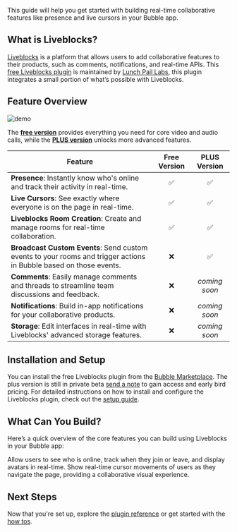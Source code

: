 
This guide will help you get started with building real-time collaborative features like presence and live cursors in your Bubble app.

## What is Liveblocks?

[Liveblocks](https://liveblocks.io/) is a platform that allows users to add collaborative features to their products, such as comments, notifications, and real-time APIs. This [free Liveblocks plugin](https://bubble.io/plugin/liveblocks-by-lunch-pail-labs-1717457909317x496158240134922200) is maintained by [Lunch Pail Labs](https://www.lunchpaillabs.com), this plugin integrates a small portion of what’s possible with Liveblocks.

## Feature Overview

![demo](https://res.cloudinary.com/dpfmaccxx/image/upload/v1727877925/Live_cursors_demo_brmd78.gif)

The [**free version**](https://bubble.io/plugin/liveblocks-by-lunch-pail-labs-1717457909317x496158240134922200) provides everything you need for core video and audio calls, while the [**PLUS version**](mailto:help@lunchpaillabs.com) unlocks more advanced features.

| **Feature**                                                                                                        | **Free Version** | **PLUS Version** |
| ------------------------------------------------------------------------------------------------------------------ | :--------------: | :--------------: |
| **Presence**: Instantly know who's online and track their activity in real-time.                                   |        ✅        |        ✅        |
| **Live Cursors**: See exactly where everyone is on the page in real-time.                                          |        ✅        |        ✅        |
| **Liveblocks Room Creation**: Create and manage rooms for real-time collaboration.                                 |        ✅        |        ✅        |
| **Broadcast Custom Events**: Send custom events to your rooms and trigger actions in Bubble based on those events. |        ❌        |        ✅        |
| **Comments**: Easily manage comments and threads to streamline team discussions and feedback.                      |        ❌        |  _coming soon_   |
| **Notifications**: Build in-app notifications for your collaborative products.                                     |        ❌        |  _coming soon_   |
| **Storage**: Edit interfaces in real-time with Liveblocks' advanced storage features.                              |        ❌        |  _coming soon_   |

## Installation and Setup

You can install the free Liveblocks plugin from the [Bubble Marketplace](https://bubble.io/plugin/liveblocks-by-lunch-pail-labs-1717457909317x496158240134922200). The plus version is still in private beta [send a note](mailto:help@lunchpaillabs.com) to gain access and early bird pricing. For detailed instructions on how to install and configure the Liveblocks plugin, check out the [setup guide](/bubble/liveblocks/how-tos/set-up-plugin).

## What Can You Build?

Here’s a quick overview of the core features you can build using Liveblocks in your Bubble app:

<CardGroup cols={2}>
  <Card
    title="Real-Time Presence Tracker with Avatars"
    icon="users"
    href="/bubble/liveblocks/how-tos/presence"
  >
    Allow users to see who is online, track when they join or leave, and display
    avatars in real-time.
  </Card>
  <Card
    title="Live Cursors"
    icon="arrow-pointer"
    href="/bubble/liveblocks/how-tos/live-cursors"
  >
    Show real-time cursor movements of users as they navigate the page,
    providing a collaborative visual experience.
  </Card>
</CardGroup>

## Next Steps

Now that you're set up, explore the [plugin reference](/bubble/liveblocks/plugin-reference/elements/liveblocks-presence) or get started with the [how tos](/bubble/liveblocks/how-tos/set-up-plugin).

<liveblocksFooter />

